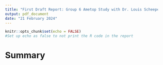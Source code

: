 ```yaml
---
title: "First Draft Report: Group 6 Ametop Study with Dr. Louis Scheepers"
output: pdf_document
date: "21 February 2024"
---
```


```r
knitr::opts_chunk$set(echo = FALSE)
#Set up echo as false to not print the R code in the report
```


\begin{center}
- Fabiola Grace

- Maggie Ruan

- Runhe Gao

- Yimin You

\end{center}

\newpage

# Summary